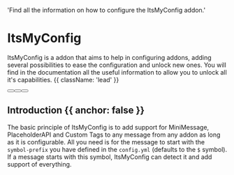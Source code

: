   'Find all the information on how to configure the ItsMyConfig addon.'


# ItsMyConfig

ItsMyConfig is a addon that aims to help in configuring addons, adding several possibilities to ease the configuration and unlock new ones. You will find in the documentation all the useful information to allow you to unlock all it's capabilities. {{ className: 'lead' }}

<div className="not-prose mb-16 mt-6 flex flex-wrap gap-3">
  <Button href="https://builtbybit.com/resources/24606/" arrow="right" children="Download" />
  <Button href="https://gg.itsme.to" children="Support" variant="outline" />
  <Button href="https://github.com/itsme-to/ItsMyConfig" children="Source" variant="outline" />
</div>

## Introduction {{ anchor: false }}

The basic principle of ItsMyConfig is to add support for MiniMessage, PlaceholderAPI and Custom Tags to any message from any addon as long as it is configurable. All you need is for the message to start with the `symbol-prefix` you have defined in the `config.yml` (defaults to the `$` symbol). 
If a message starts with this symbol, ItsMyConfig can detect it and add support of everything.
